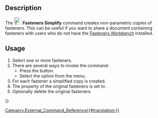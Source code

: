 <languages/>
<translate>

<!--T:1-->
{{Docnav
|[[Fasteners_Move|Move]]
|[[Fasteners_MatchTypeInner|MatchTypeInner]]
|[[Fasteners_Workbench|Fasteners]]
|IconL=Fasteners_Move.svg
|IconR=Fasteners_MatchTypeInner.svg
|IconC=Fasteners_workbench_icon.svg
}}

<!--T:2-->
{{GuiCommand
|Name=Fasteners Simplify
|MenuLocation=Fasteners → Simplify shape
|Workbenches=[[Fasteners_Workbench|Fasteners]]
}}

==Description== <!--T:3--> 

<!--T:4-->
The [[Image:Fasteners_Simplify.svg|24px]] '''Fasteners Simplify''' command creates non-parametric copies of fasteners. This can be useful if you want to share a document containing fasteners with users who do not have the [[Fasteners_Workbench|Fasteners Workbench]] installed.

==Usage== <!--T:5--> 

<!--T:6-->
# Select one or more fasteners.
# There are several ways to invoke the command:
#* Press the {{Button|[[Image:Fasteners_Simplify.svg|16px]] [[Fasteners_Simplify|Simplify shape]]}} button.
#* Select the {{MenuCommand|Fasteners → [[Image:Fasteners_Simplify.svg|16px]] Simplify shape}} option from the menu.
# For each fastener a simplified copy is created.
# The {{PropertyView|Visibility}} property of the original fasteners is set to {{FALSE}}.
# Optionally delete the original fasteners.


<!--T:7-->
{{Docnav
|[[Fasteners_Move|Move]]
|[[Fasteners_MatchTypeInner|MatchTypeInner]]
|[[Fasteners_Workbench|Fasteners]]
|IconL=Fasteners_Move.svg
|IconR=Fasteners_MatchTypeInner.svg
|IconC=Fasteners_workbench_icon.svg
}}

</translate>
[[Category:External_Command_Reference{{#translation:}}]]
{{Fasteners_Tools_navi{{#translation:}}}}
